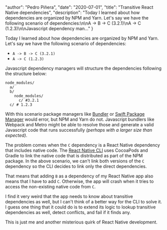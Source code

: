 
  "author": "Pedro Piñera",
  "date": "2020-07-01",
  "title": "Transitive React Native dependencies",
  "description": "Today I learned about how dependencies are organized by NPM and Yarn. Let's say we have the following scenario of dependencies:\n\nA -> B -> C (3.2.1)\nA -> C (1.2.3)\n\nJavascript dependency man..."
}




Today I learned about how dependencies are organized by NPM and Yarn. Let's say we have the following scenario of dependencies:

- `A -> B -> C (3.2.1)`
- `A -> C (1.2.3)`

Javascript dependency managers will structure the dependencies following the structure below:

```
node_modules/
  a/
  b/
    node_modules/
      c/ #3.2.1
  c/ # 1.2.3
```

With this scenario package managers like [Bundler](https://bundler.io/) or [Swift Package Manager](https://swift.org/package-manager/) would error, but NPM and Yarn do not. Javascript bundlers like Webpack and Metro might be able to resolve those and generate a valid Javascript code that runs successfully _(perhaps with a larger size than expected)_.

The problem comes when the `C` dependency is a React Native dependency that includes native code. The [React Native CLI](https://github.com/react-native-community/cli) uses CocoaPods and Gradle to link the native code that is distributed as part of the NPM package. In the above scenario, we can't link both versions of the `C` dependency so the CLI decides to link only the direct dependencies.

That means that adding `B` as a dependency of my React Native app also means that I have to add `C`. Otherwise, the app will crash when it tries to access the non-existing native code from `C`.

I find it very weird that the app needs to know about transitive dependencies as well, but I can't think of a better way for the CLI to solve it. I guess one thing that it could do is to extend its logic to lookup transitive dependencies as well, detect conflicts, and fail if it finds any.

This is just me and another misterious quirk of React Native development.

    